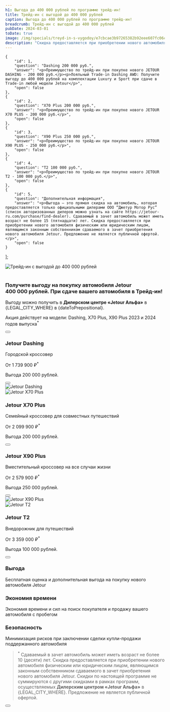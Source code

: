 ```yaml
---
h1: Выгода до 400 000 рублей по программе трейд-ин!
title: Трейд-ин с выгодой до 400 000 рублей
caption: Выгода до 400 000 рублей по программе трейд-ин!
breadcrumb: Трейд-ин с выгодой до 400 000 рублей
pubDate: 2024-03-01
toDate: true
image: /img/specials/treyd-in-s-vygodoy/e7cbcae3b97265382b92eee607fc06ca.webp
description: "Скидка предоставляется при приобретении нового автомобиля физическим или юридическим лицом, являющимся законным собственником сдаваемого в зачет приобретения нового автомобиля Jetour"
---
```



    {
		"id": 1,
		"question": "Dashing 200 000 руб.",
		"answer": "<p>Преимущество по трейд-ин при покупке нового JETOUR DASHING - 200 000 руб.</p><p>Лояльный Trade-in Dashing AWD: Получите выгоду до 400 000 рублей на комплектации Luxury и Sport при сдаче в Trade-in любой модели Jetour</p>",
		"open": false
	},
    {
		"id": 2,
		"question": "X70 Plus 200 000 руб.",
		"answer": "<p>Преимущество по трейд-ин при покупке нового JETOUR X70 PLUS - 200 000 руб.</p>",
		"open": false
	},
    {
		"id": 3,
		"question": "X90 Plus 250 000 руб.",
		"answer": "<p>Преимущество по трейд-ин при покупке нового JETOUR X90 PLUS - 250 000 руб.</p>",
		"open": false
	},
    {
		"id": 4,
		"question": "T2 100 000 руб.",
		"answer": "<p>Преимущество по трейд-ин при покупке нового JETOUR T2 - 100 000 руб.</p>",
		"open": false
	},
    {
		"id": 5,
		"question": "Дополнительная информация",
		"answer": "<p>Выгода – это прямая скидка на автомобиль, которая предоставляется только официальными дилерами ООО “Джетур Мотор Рус” (список авторизованных дилеров можно узнать на сайте https://jetour-ru.com/purchase/find-dealer). Сдаваемый в зачет автомобиль может иметь возраст не более 15 (пятнадцати) лет. Скидка предоставляется при приобретении нового автомобиля физическим или юридическим лицом, являющимся законным собственником сдаваемого в зачет приобретения нового автомобиля Jetour. Предложение не является публичной офертой.</p>",
		"open": false
	}
];

<picture>
    <source media="(min-width: 1025px)" srcset="/img/specials/treyd-in-s-vygodoy/THyE8v__frame-40145-1.webp" />
    <source media="(min-width: 320px)" srcset="/img/specials/treyd-in-s-vygodoy/e7cbcae3b97265382b92eee607fc06ca.webp" />
    <img src="/img/specials/treyd-in-s-vygodoy/THyE8v__frame-40145-1.webp" class="" alt="Трейд-ин с выгодой до 400 000 рублей" />
</picture>

<br />
<br />

<h3 class="font-bold text-xl md:text-2xl mb-5">Получите выгоду на&nbsp;покупку автомобиля Jetour 400&nbsp;000&nbsp;рублей. При сдаче вашего автомобиля в&nbsp;Трейд-ин!</h3>

Выгоду можно получить в **Дилерском центре &laquo;Jetour Альфа&raquo;** в {LEGAL_CITY_WHERE} в {dateToPrepositional}. 

Акция действует на модели: Dashing, X70 Plus, X90 Plus 2023 и 2024 годов выпуска<sup>*</sup>

<div class="flex justify-center my-16">
    <Button 
        classes="popup-link block !px-4 xl:!px-8 !py-2 xl:!py-3 !text-white !no-underline" 
        url="#common-modal" 
        title="Получить предложение"
        dataTitle="Получить предложение с выгодой до 400 000 рублей"
        dataFormName="Получить предложение. Трейд-ин с выгодой до 400 000 рублей"
    />
</div>

<div class="flex flex-col-reverse md:flex-row">
    <div class="md:w-1/2 md:pr-4">
        <h3 class="text-2xl sm:text-4xl xl:text-6xl font-bold uppercase mb-4">Jetour Dashing</h3>
        <p class="!m-0">Городской кроссовер</p>
        <p class="!mb-5">От 1 739 900 ₽<sup>*</sup></p>
        <p class="!mb-5 !text-sm">Выгода 200 000 рублей.</p>
        <Button 
            classes="popup-link inline-block !px-4 xl:!px-8 !py-2 xl:!py-3 !text-white !no-underline" 
            url="#common-modal" 
            title="Получить выгоду"
            dataTitle="Трейд-ин с выгодой до 400 000 рублей"
            dataFormName="Трейд-ин с выгодой до 400 000 рублей. Jetour Dashing"
        />
    </div>
    <div class="md:w-1/2 mb-4 md:mb-0">
        <img src="/img/specials/treyd-in-s-vygodoy/dashing.webp" class="w-full h-full object-cover" alt="Jetour Dashing" loading="lazy" />
    </div>
</div>
<div class="flex flex-col md:flex-row my-14 md:my-20">
    <div class="md:w-1/2 mb-4 md:mb-0">
        <img src="/img/specials/treyd-in-s-vygodoy/x-70-plus.webp" class="w-full h-full object-cover" alt="Jetour X70 Plus" loading="lazy" />
    </div>
    <div class="md:w-1/2 md:pl-8">
        <h3 class="text-2xl sm:text-4xl xl:text-6xl font-bold uppercase mb-4">Jetour X70 Plus</h3>
        <p class="!m-0">Семейный кроссовер для совместных путешествий</p>
        <p class="!mb-5">От 2 099 900 ₽<sup>*</sup></p>
        <p class="!mb-5 !text-sm">Выгода 200 000 рублей.</p>
        <Button 
            classes="popup-link inline-block !px-4 xl:!px-8 !py-2 xl:!py-3 !text-white !no-underline" 
            url="#common-modal" 
            title="Получить выгоду"
            dataTitle="Трейд-ин с выгодой до 400 000 рублей"
            dataFormName="Трейд-ин с выгодой до 400 000 рублей. Jetour X70 Plus"
        />
    </div>
</div>
<div class="flex flex-col-reverse md:flex-row mb-10">
    <div class="md:w-1/2 md:pr-4">
        <h3 class="text-2xl sm:text-4xl xl:text-6xl font-bold uppercase mb-4">Jetour X90 Plus</h3>
        <p class="!m-0">Вместительный кроссовер на все случаи жизни</p>
        <p class="!mb-5">От 2 579 900 ₽<sup>*</sup></p>
        <p class="!mb-5 !text-sm">Выгода 250 000 рублей.</p>
        <Button 
            classes="popup-link inline-block !px-4 xl:!px-8 !py-2 xl:!py-3 !text-white !no-underline" 
            url="#common-modal" 
            title="Получить выгоду"
            dataTitle="Трейд-ин с выгодой до 400 000 рублей"
            dataFormName="Трейд-ин с выгодой до 400 000 рублей. Jetour X90 Plus"
        />
    </div>
    <div class="md:w-1/2 mb-4 md:mb-0">
        <img src="/img/specials/treyd-in-s-vygodoy/x-90-plus.webp" class="w-full h-full object-cover" alt="Jetour X90 Plus" loading="lazy" />
    </div>
</div>
<div class="flex flex-col md:flex-row my-14 md:my-20">
    <div class="md:w-1/2 mb-4 md:mb-0">
        <img src="/img/specials/treyd-in-s-vygodoy/t2.webp" class="w-full h-full object-cover" alt="Jetour T2" loading="lazy" />
    </div>
    <div class="md:w-1/2 md:pl-8">
        <h3 class="text-2xl sm:text-4xl xl:text-6xl font-bold uppercase mb-4">Jetour T2</h3>
        <p class="!m-0">Внедорожник для путешествий</p>
        <p class="!mb-5">От 3 359 000 ₽<sup>*</sup></p>
        <p class="!mb-5 !text-sm">Выгода 100 000 рублей.</p>
        <Button 
            classes="popup-link inline-block !px-4 xl:!px-8 !py-2 xl:!py-3 !text-white !no-underline" 
            url="#common-modal" 
            title="Получить выгоду"
            dataTitle="Трейд-ин с выгодой до 400 000 рублей"
            dataFormName="Трейд-ин с выгодой до 400 000 рублей. Jetour T2"
        />
    </div>
</div>

<Faq items={faqData} title="Выгода до 400 000 рублей по программе трейд-ин!" class="bg-gray-50" />

<section class="flex flex-col gap-4 md:flex-row">
    <div class="bg-gray-50 rounded-2xl p-8">
        <h3 class="!text-2xl font-bold">Выгода</h3>
        <p class="!text-base">Бесплатная оценка и дополнительная выгода на покупку нового автомобиля Jetour</p>
    </div>
    <div class="bg-gray-50 rounded-2xl p-8">
        <h3 class="!text-2xl font-bold">Экономия времени</h3>
        <p class="!text-base">Экономия времени и сил на поиск покупателя и продажу вашего автомобиля с пробегом</p>
    </div>
    <div class="bg-gray-50 rounded-2xl p-8">
        <h3 class="!text-2xl font-bold">Безопасность</h3>
        <p class="!text-base">Минимизация рисков при заключении сделки купли-продажи поддержанного автомобиля</p>
    </div>
</section>

><sup>*</sup>
Сдаваемый в зачет автомобиль может иметь возраст не более 10 (десяти) лет. Скидка предоставляется при приобретении нового автомобиля физическим или юридическим лицом, являющимся законным собственником сдаваемого в зачет приобретения нового автомобиля Jetour. Скидки по настоящей программе не суммируются с другими скидками в рамках программ, осуществляемых **Дилерским центром &laquo;Jetour Альфа&raquo;** в {LEGAL_CITY_WHERE}. Предложение не является публичной офертой.

<div class="flex justify-center mt-10">
    <Button 
        classes="popup-link block !px-4 xl:!px-8 !py-2 xl:!py-3 !text-white !no-underline" 
        url="#common-modal" 
        title="Получить предложение"
        dataTitle="Получить предложение с выгодой до 400 000 рублей"
        dataFormName="Получить предложение. Трейд-ин с выгодой до 400 000 рублей"
    />
</div>